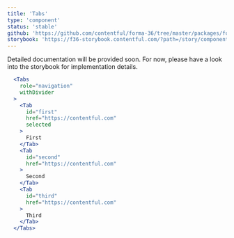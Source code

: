 ```yaml
---
title: 'Tabs'
type: 'component'
status: 'stable'
github: 'https://github.com/contentful/forma-36/tree/master/packages/forma-36-react-components/src/components/Tabs'
storybook: 'https://f36-storybook.contentful.com/?path=/story/components-tabs--default'
---
```


Detailed documentation will be provided soon. For now, please have a look into the storybook for implementation details.

```jsx
  <Tabs
    role="navigation"
    withDivider
  >
    <Tab
      id="first"
      href="https://contentful.com"
      selected
    >
      First
    </Tab>
    <Tab
      id="second"
      href="https://contentful.com"
    >
      Second
    </Tab>
    <Tab
      id="third"
      href="https://contentful.com"
    >
      Third
    </Tab>
  </Tabs>
```